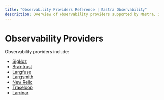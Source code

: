 ```yaml
---
title: "Observability Providers Reference | Mastra Observability"
description: Overview of observability providers supported by Mastra, including SigNoz, Braintrust, Langfuse, and more.
---
```


# Observability Providers

Observability providers include:
- [SigNoz](./providers/signoz.mdx)
- [Braintrust](./providers/braintrust.mdx)
- [Langfuse](./providers/langfuse.mdx)
- [Langsmith](./providers/langsmith.mdx)
- [New Relic](./providers/new-relic.mdx)
- [Traceloop](./providers/traceloop.mdx)
- [Laminar](./providers/laminar.mdx)
